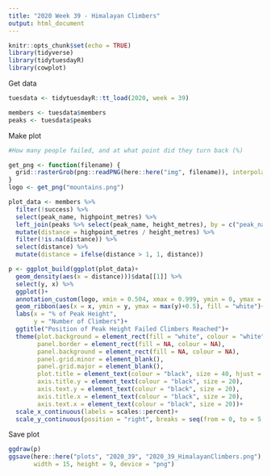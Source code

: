 ```yaml
---
title: "2020 Week 39 - Himalayan Climbers"
output: html_document
---
```


```r
knitr::opts_chunk$set(echo = TRUE)
library(tidyverse)
library(tidytuesdayR)
library(cowplot)
```

Get data
```r
tuesdata <- tidytuesdayR::tt_load(2020, week = 39)

members <- tuesdata$members
peaks <- tuesdata$peaks
```

Make plot
```r
#How many people failed, and at what point did they turn back (%)

get_png <- function(filename) {
  grid::rasterGrob(png::readPNG(here::here("img", filename)), interpolate = TRUE, width=unit(1,"npc"), height=unit(1,"npc"))
}
logo <- get_png("mountains.png")

plot_data <- members %>% 
  filter(!success) %>% 
  select(peak_name, highpoint_metres) %>% 
  left_join(peaks %>% select(peak_name, height_metres), by = c("peak_name")) %>% 
  mutate(distance = highpoint_metres / height_metres) %>% 
  filter(!is.na(distance)) %>% 
  select(distance) %>% 
  mutate(distance = ifelse(distance > 1, 1, distance))

p <- ggplot_build(ggplot(plot_data)+
  geom_density(aes(x = distance)))$data[[1]] %>% 
  select(y, x) %>% 
  ggplot()+
  annotation_custom(logo, xmin = 0.504, xmax = 0.999, ymin = 0, ymax = 5.3)+
  geom_ribbon(aes(x = x, ymin = y, ymax = max(y)+0.5), fill = "white")+
  labs(x = "% of Peak Height",
       y = "Number of Climbers")+
  ggtitle("Position of Peak Height Failed Climbers Reached")+
  theme(plot.background = element_rect(fill = "white", colour = "white"),
        panel.border = element_rect(fill = NA, colour = NA),
        panel.background = element_rect(fill = NA, colour = NA),
        panel.grid.minor = element_blank(),
        panel.grid.major = element_blank(),
        plot.title = element_text(colour = "black", size = 40, hjust = 0.5),
        axis.title.y = element_text(colour = "black", size = 20),
        axis.text.y = element_text(colour = "black", size = 20),
        axis.title.x = element_text(colour = "black", size = 20),
        axis.text.x = element_text(colour = "black", size = 20))+
  scale_x_continuous(labels = scales::percent)+
  scale_y_continuous(position = "right", breaks = seq(from = 0, to = 5, by = 1))
```

Save plot
```r
ggdraw(p)
ggsave(here::here("plots", "2020_39", "2020_39_HimalayanClimbers.png"), 
       width = 15, height = 9, device = "png")
```

